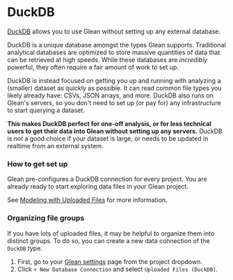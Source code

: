 # DuckDB

[DuckDB](https://duckdb.org) allows you to use Glean without
setting up any external database.

DuckDB is a unique database amongst the types Glean supports. Traditional
analytical databases are optimized to store massive quantities of data that can
be retrieved at high speeds. While these databases are _incredibly_ powerful,
they often require a fair amount of work to set up.

DuckDB is instead focused on getting you up and running with analyzing a
(smaller) dataset as quickly as possible. It can read common file types you
likely already have: CSVs, JSON arrays, and more. DuckDB also runs on Glean's
servers, so you don't need to set up (or pay for) any infrastructure to start
querying a dataset.

**This makes DuckDB perfect for one-off analysis, or for less technical users
to get their data into Glean without setting up any servers.** DuckDB is _not_
a good choice if your dataset is large, or needs to be updated in realtime
from an external system.

### How to get set up

Glean pre-configures a DuckDB connection for every project. You are already
ready to start exploring data files in your Glean project.

See [Modeling with Uploaded Files](/docs/data-modeling/query-data-files) for
more information.

### Organizing file groups

If you have lots of uploaded files, it may be helpful to organize them into
distinct groups. To do so, you can create a new data connection of the `DuckDB`
type.

1. First, go to your [Glean settings](https://glean.io/app/p/settings#database_connections) page from the project dropdown.
2. Click `+ New Database Connection` and select `Uploaded Files (DuckDB)`.
